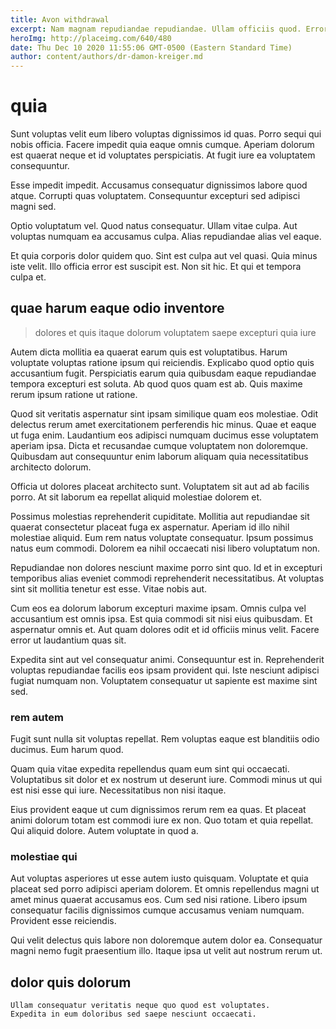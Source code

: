 ```yaml
---
title: Avon withdrawal
excerpt: Nam magnam repudiandae repudiandae. Ullam officiis quod. Error ea aspernatur. Nulla est ipsa corrupti deleniti iure quia ad repudiandae repellendus.
heroImg: http://placeimg.com/640/480
date: Thu Dec 10 2020 11:55:06 GMT-0500 (Eastern Standard Time)
author: content/authors/dr-damon-kreiger.md
---
```

# quia

Sunt voluptas velit eum libero voluptas dignissimos id quas. Porro sequi qui nobis officia. Facere impedit quia eaque omnis cumque. Aperiam dolorum est quaerat neque et id voluptates perspiciatis. At fugit iure ea voluptatem consequuntur.
  
Esse impedit impedit. Accusamus consequatur dignissimos labore quod atque. Corrupti quas voluptatem. Consequuntur excepturi sed adipisci magni sed.
  
Optio voluptatum vel. Quod natus consequatur. Ullam vitae culpa. Aut voluptas numquam ea accusamus culpa. Alias repudiandae alias vel eaque.
  
Et quia corporis dolor quidem quo. Sint est culpa aut vel quasi. Quia minus iste velit. Illo officia error est suscipit est. Non sit hic. Et qui et tempora culpa et.

## quae harum eaque odio inventore

> dolores et quis itaque dolorum voluptatem saepe excepturi quia iure

Autem dicta mollitia ea quaerat earum quis est voluptatibus. Harum voluptate voluptas ratione ipsum qui reiciendis. Explicabo quod optio quis accusantium fugit. Perspiciatis earum quia quibusdam eaque repudiandae tempora excepturi est soluta. Ab quod quos quam est ab. Quis maxime rerum ipsum ratione ut ratione.
  
Quod sit veritatis aspernatur sint ipsam similique quam eos molestiae. Odit delectus rerum amet exercitationem perferendis hic minus. Quae et eaque ut fuga enim. Laudantium eos adipisci numquam ducimus esse voluptatem aperiam ipsa. Dicta et recusandae cumque voluptatem non doloremque. Quibusdam aut consequuntur enim laborum aliquam quia necessitatibus architecto dolorum.
  
Officia ut dolores placeat architecto sunt. Voluptatem sit aut ad ab facilis porro. At sit laborum ea repellat aliquid molestiae dolorem et.
  
Possimus molestias reprehenderit cupiditate. Mollitia aut repudiandae sit quaerat consectetur placeat fuga ex aspernatur. Aperiam id illo nihil molestiae aliquid. Eum rem natus voluptate consequatur. Ipsum possimus natus eum commodi. Dolorem ea nihil occaecati nisi libero voluptatum non.
  
Repudiandae non dolores nesciunt maxime porro sint quo. Id et in excepturi temporibus alias eveniet commodi reprehenderit necessitatibus. At voluptas sint sit mollitia tenetur est esse. Vitae nobis aut.
  
Cum eos ea dolorum laborum excepturi maxime ipsam. Omnis culpa vel accusantium est omnis ipsa. Est quia commodi sit nisi eius quibusdam. Et aspernatur omnis et. Aut quam dolores odit et id officiis minus velit. Facere error ut laudantium quas sit.
  
Expedita sint aut vel consequatur animi. Consequuntur est in. Reprehenderit voluptas repudiandae facilis eos ipsam provident qui. Iste nesciunt adipisci fugiat numquam non. Voluptatem consequatur ut sapiente est maxime sint sed.

### rem autem

Fugit sunt nulla sit voluptas repellat. Rem voluptas eaque est blanditiis odio ducimus. Eum harum quod.
  
Quam quia vitae expedita repellendus quam eum sint qui occaecati. Voluptatibus sit dolor et ex nostrum ut deserunt iure. Commodi minus ut qui est nisi esse qui iure. Necessitatibus non nisi itaque.
  
Eius provident eaque ut cum dignissimos rerum rem ea quas. Et placeat animi dolorum totam est commodi iure ex non. Quo totam et quia repellat. Qui aliquid dolore. Autem voluptate in quod a.

### molestiae qui

Aut voluptas asperiores ut esse autem iusto quisquam. Voluptate et quia placeat sed porro adipisci aperiam dolorem. Et omnis repellendus magni ut amet minus quaerat accusamus eos. Cum sed nisi ratione. Libero ipsum consequatur facilis dignissimos cumque accusamus veniam numquam. Provident esse reiciendis.
  
Qui velit delectus quis labore non doloremque autem dolor ea. Consequatur magni nemo fugit praesentium illo. Itaque ipsa ut velit aut nostrum rerum ut.

## dolor quis dolorum

```text
Ullam consequatur veritatis neque quo quod est voluptates.
Expedita in eum doloribus sed saepe nesciunt occaecati.
```

